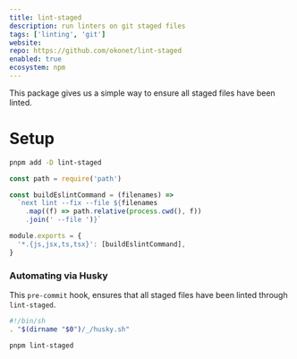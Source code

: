 ```yaml
---
title: lint-staged
description: run linters on git staged files
tags: ['linting', 'git']
website:
repo: https://github.com/okonet/lint-staged
enabled: true
ecosystem: npm
---
```


This package gives us a simple way to ensure all staged files have been linted.

# Setup

```bash
pnpm add -D lint-staged
```

```js title="lintstagedrc.js"
const path = require('path')

const buildEslintCommand = (filenames) =>
  `next lint --fix --file ${filenames
    .map((f) => path.relative(process.cwd(), f))
    .join(' --file ')}`

module.exports = {
  '*.{js,jsx,ts,tsx}': [buildEslintCommand],
}
```

### Automating via Husky

This `pre-commit` hook, ensures that all staged files have been linted through
`lint-staged`.

```bash title="./husky/pre-commit"
#!/bin/sh
. "$(dirname "$0")/_/husky.sh"

pnpm lint-staged
```

